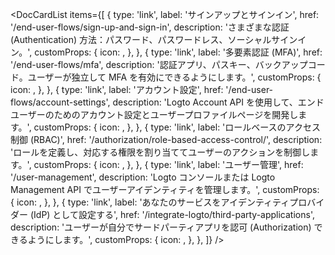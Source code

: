 
<DocCardList
  items={[
    {
      type: 'link',
      label: 'サインアップとサインイン',
      href: '/end-user-flows/sign-up-and-sign-in',
      description:
        'さまざまな認証 (Authentication) 方法：パスワード、パスワードレス、ソーシャルサインイン。',
      customProps: {
        icon: <SignInIcon />,
      },
    },
    {
      type: 'link',
      label: '多要素認証 (MFA)',
      href: '/end-user-flows/mfa',
      description:
        '認証アプリ、パスキー、バックアップコード。ユーザーが独立して MFA を有効にできるようにします。',
      customProps: {
        icon: <LockIcon />,
      },
    },
    {
      type: 'link',
      label: 'アカウント設定',
      href: '/end-user-flows/account-settings',
      description:
        'Logto Account API を使用して、エンドユーザーのためのアカウント設定とユーザープロファイルページを開発します。',
      customProps: {
        icon: <GearIcon />,
      },
    },
    {
      type: 'link',
      label: 'ロールベースのアクセス制御 (RBAC)',
      href: '/authorization/role-based-access-control/',
      description: 'ロールを定義し、対応する権限を割り当ててユーザーのアクションを制御します。',
      customProps: {
        icon: <AuthorizationIcon />,
      },
    },
    {
      type: 'link',
      label: 'ユーザー管理',
      href: '/user-management',
      description:
        'Logto コンソールまたは Logto Management API でユーザーアイデンティティを管理します。',
      customProps: {
        icon: <UserManagementIcon />,
      },
    },
    {
      type: 'link',
      label: 'あなたのサービスをアイデンティティプロバイダー (IdP) として設定する',
      href: '/integrate-logto/third-party-applications',
      description:
        'ユーザーが自分でサードパーティアプリを認可 (Authorization) できるようにします。',
      customProps: {
        icon: <SecurityIcon />,
      },
    },
  ]}
/>
